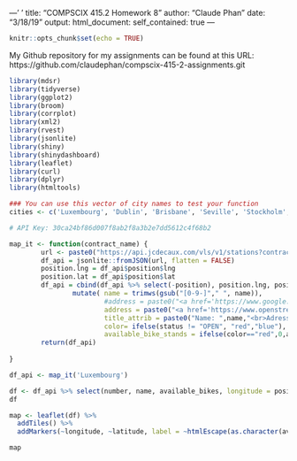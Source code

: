 ---'
'
title: "COMPSCIX 415.2 Homework 8"
author: "Claude Phan"
date: "3/18/19"
output:
  html_document:
    self_contained: true
---

```r
knitr::opts_chunk$set(echo = TRUE)
```

My Github repository for my assignments can be found at this URL: https://github.com/claudephan/compscix-415-2-assignments.git

```r
library(mdsr)
library(tidyverse)
library(ggplot2)
library(broom)
library(corrplot)
library(xml2)
library(rvest)
library(jsonlite)
library(shiny)
library(shinydashboard)
library(leaflet)
library(curl)
library(dplyr)
library(htmltools)
```

```r
### You can use this vector of city names to test your function
cities <- c('Luxembourg', 'Dublin', 'Brisbane', 'Seville', 'Stockholm', 'Ljubljana')

# API Key: 30ca24bf86d007f8ab2f8a3b2e7dd5612c4f68b2
```

```r
map_it <- function(contract_name) {
        url <- paste0("https://api.jcdecaux.com/vls/v1/stations?contract=",contract_name,"&apiKey=30ca24bf86d007f8ab2f8a3b2e7dd5612c4f68b2")
        df_api = jsonlite::fromJSON(url, flatten = FALSE)
        position.lng = df_api$position$lng
        position.lat = df_api$position$lat
        df_api = cbind(df_api %>% select(-position), position.lng, position.lat) %>%
                mutate( name = trimws(gsub("[0-9-]"," ", name)),
                        #address = paste0("<a href='https://www.google.com/maps/search/?api=1&query=",position.lat,",",position.lng,"' target='_blank'>",address,"</a>"),
                        address = paste0("<a href='https://www.openstreetmap.org/?mlat=",position.lat,"&mlon=",position.lng,"#map=15/",position.lat,"/",position.lng,"' target='_blank'>",address,"</a>"),
                        title_attrib = paste0("Name: ",name,"<br>Adress: ",address,"<br>Available: ",available_bikes,"/",bike_stands),
                        color= ifelse(status != "OPEN", "red","blue"),
                        available_bike_stands = ifelse(color=="red",0,available_bikes))
        return(df_api)
        
}
```


```r
df_api <- map_it('Luxembourg')
```

```r
df <- df_api %>% select(number, name, available_bikes, longitude = position.lng, latitude = position.lat)
df
```

```r
map <- leaflet(df) %>%
  addTiles() %>%
  addMarkers(~longitude, ~latitude, label = ~htmlEscape(as.character(available_bikes)))
```

```r
map
```


